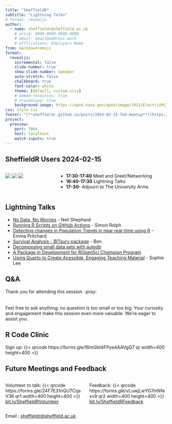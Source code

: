 ```yaml
---
title: "SheffieldR"
subtitle: "Lightning Talks"
# format: revealjs
author:
  - name: sheffieldr@sheffield.ac.uk
    # orcid: 0000-0000-0000-0000
    # email: email@address.work
    # affiliations: Employers Name
from: markdown+emoji
format:
  revealjs:
    incremental: false
    slide-number: true
    show-slide-number: speaker
    auto-stretch: false
    chalkboard: true
    font-color: white
    theme: [default, custom.scss]
    # embed-resources: true
    # standalone: true
    background-image: https://apod.nasa.gov/apod/image/1912/ElectricMilkyWay_Pedretti_1920.jpg
css: style.css
footer: "[**sheffieldr.github.io/posts/2024-02-15-feb-meetup**](https://sheffieldr.github.io/posts/2024-02-15/)"
project:
  preview:
    port: 7864
    host: localhost
    watch-inputs: true
---
```


## SheffieldR Users 2024-02-15

:::: {.columns}

::: {.column width="30%"}
[![](img/SheffieldR_hex.png)](https://sheffield.github.io)
[![](img/RConsortium.png)](https://www.r-consortium.org/)
[![](img/OSC_Sheffield.png)](https://osc-international.com/osc-sheffield)
:::

::: {.column width="70%"}

- **17:30-17:40** Meet and Greet/Networking
- **16:40-17:30** Lightning Talks
- **17-30-** Adjourn to The University Arms
:::
::::

## Lightning Talks

- [No Data, No Worries](https://blog.nshephard.dev/sheffieldr-fabricatr-20240621/#/title-slide) - Neil Shephard
- [Running R Scripts on GitHub Actions]() - Simon Rolph
- [Detecting changes in Population Trends in near real-time using R]() - Emma Pritchard
- [Survival Analysis - BITsurv package]() - Ben
- [Decomposing small data sets with autodb]()
- [A Package in Development for ROpenSci Champion Program]()
- [Using Quarto to Create Acessible, Engaging Teaching Material]() - Sophie Lee

## Q&A

Thank you for attending this session. :pray: <br> <br> <br> Feel free to
ask anything; no question is too small or too big. Your curiosity and
engagement make this session even more valuable. We're eager to assist you.

## R Code Clinic

Sign up:
{{< qrcode https://forms.gle/WmGbt4FPye4AAVgQ7 qr width=400 height=400 >}}

## Future Meetings and Feedback

:::: {.columns}
::: {.column width="50%"}
Volunteer to talk:
{{< qrcode https://forms.gle/24F7E31nQU7CqaV36 qr1 width=400 height=400 >}}
[bit.ly/SheffieldRVolunteer](https://forms.gle/24F7E31nQU7CqaV36)
:::

::: {.column width="50%"}
Feedback:
{{< qrcode https://forms.gle/vLuwjLwYG7mNfexv9 qr2 width=400 height=400 >}}
[bit.ly/SheffieldRFeedback](https://forms.gle/vLuwjLwYG7mNfexv9)
:::

::::


Email : [sheffieldr@sheffield.ac.uk](mailto:sheffieldr@sheffield.ac.uk)
